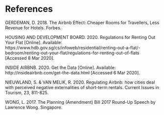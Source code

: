 # References

GERDEMAN, D. 2018. The Airbnb Effect: Cheaper Rooms for Travellers, Less Revenue for Hotels. Forbes.

HOUSING AND DEVELOPMENT BOARD. 2020. Regulations for Renting Out Your Flat [Online]. Available: https://www.hdb.gov.sg/cs/infoweb/residential/renting-out-a-flat/-bedroom/renting-out-your-flat/regulations-for-renting-out-of-flats [Accessed 8 Mar 2020].

INSIDE AIRBNB. 2020. Get the Data [Online]. Available: http://insideairbnb.com/get-the-data.html [Accessed 6 Mar 2020].


NIEUWLAND, S. & VAN MELIK, R. 2020. Regulating Airbnb: how cities deal with perceived negative externalities of short-term rentals. Current Issues in Tourism, 23, 811-825.

WONG, L. 2017. The Planning (Amendment) Bill 2017 Round-Up Speech by Lawrence Wong. Singapore.